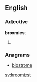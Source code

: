 ==English==

===Adjective===
'''broomiest'''

# {{context|rare}} {{superlative of|broomy}}

===Anagrams===
* [[biostrome#English|biostrome]]

[[sv:broomiest]]